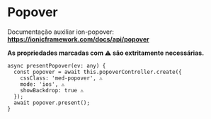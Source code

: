 
<Meta title="Components/Core/Popover/Usage" />

# Popover

Documentação auxiliar ion-popover: **https://ionicframework.com/docs/api/popover**

**As propriedades marcadas com ⚠️ são extritamente necessárias.**

```
async presentPopover(ev: any) {
  const popover = await this.popoverController.create({
    cssClass: 'med-popover', ⚠️
    mode: 'ios', ⚠️
    showBackdrop: true ⚠️
  });
  await popover.present();
}
```
